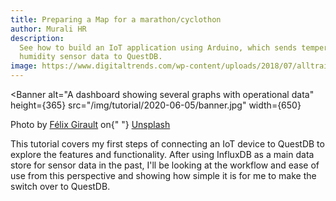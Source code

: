 ```yaml
---
title: Preparing a Map for a marathon/cyclothon
author: Murali HR
description:
  See how to build an IoT application using Arduino, which sends temperature and
  humidity sensor data to QuestDB.
image: https://www.digitaltrends.com/wp-content/uploads/2018/07/alltrails-app-1.jpeg
---
```




<Banner
  alt="A dashboard showing several graphs with operational data"
  height={365}
  src="/img/tutorial/2020-06-05/banner.jpg"
  width={650}
>
  Photo by <a href="https://unsplash.com/@felishks">Félix Girault</a> on{" "}
  <a href="https://unsplash.com">Unsplash</a>
</Banner>

This tutorial covers my first steps of connecting an IoT device to QuestDB to
explore the features and functionality. After using InfluxDB as a main data
store for sensor data in the past, I'll be looking at the workflow and ease of
use from this perspective and showing how simple it is for me to make the switch
over to QuestDB. 